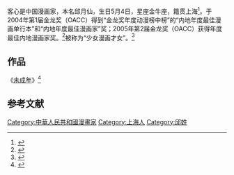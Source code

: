 {{expand|time=2015-05-11T02:22:07+00:00}}
客心是中国漫画家，本名邱月仙，生日5月4日，星座金牛座，籍贯上海<ref>{{Cite news|url=http://www.southcn.com/cartoon/ctnews/ym/200605160216.htm|title=少女漫画才女客心推出新作|language=zh-cn|publisher=南方动漫网|author=|date=2006-02-08|accessdate=2015-02-03|archive-date=2015-02-14|archive-url=https://web.archive.org/web/20150214120111/http://www.southcn.com/cartoon/ctnews/ym/200605160216.htm|dead-url=no}}</ref>。于2004年第1届金龙奖（OACC）得到“金龙奖年度动漫榜中榜”的“内地年度最佳漫画单行本”和“内地年度最佳漫画家”奖；2005年第2届金龙奖（OACC）获得年度最佳内地漫画家奖。<ref>{{Cite news|url=http://news.sznews.com/content/2011-07/20/content_5860148.htm|title=人气漫画家客心周六来深圳签售新书|language=zh-cn|publisher=深圳新闻网|author=|date=2006-02-08|accessdate=2015-02-03|archive-url=https://web.archive.org/web/20150214121354/http://news.sznews.com/content/2011-07/20/content_5860148.htm|archive-date=2015-02-14|dead-url=yes}}</ref>被称为“少女漫画才女”。<ref>{{Cite news|url=http://news.comicyu.com/2013/07/24/119070.html|title=8月盛夏，客心与你相约成都卡弗动漫游戏展！|language=zh-cn|publisher=漫域|author=|date=2006-02-08|accessdate=2015-02-03|archive-date=2015-02-14|archive-url=https://web.archive.org/web/20150214120439/http://news.comicyu.com/2013/07/24/119070.html|dead-url=no}}</ref>
==作品==
《[[未成年_(漫畫)|未成年]]》<ref>{{Cite news|url=http://comic.qq.com/a/20050902/000033.htm|title=广州动漫展签名漫画家——客心|language=zh-cn|publisher=腾讯|author=|date=2006-02-08|accessdate=2015-02-03|deadurl=yes|archiveurl=https://web.archive.org/web/20150214122720/http://comic.qq.com/a/20050902/000033.htm|archivedate=2015-02-14}}</ref>

== 参考文献 ==
{{Reflist}}
[[Category:中華人民共和國漫畫家|Category:中華人民共和國漫畫家]]
[[Category:上海人|Category:上海人]]
[[Category:邱姓|Category:邱姓]]